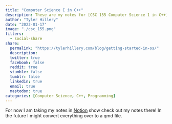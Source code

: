 ```yaml
---
title: "Computer Science I in C++"
description: These are my notes for [CSC 155 Computer Science 1 in C++](https://catalog.oakton.edu/course-descriptions/course-descriptions-discipline/csc/) through Oakton Community College. The course uses the book [C++ Programming From Problem Analysis to Program Design](https://www.amazon.com/Programming-Problem-Analysis-Program-Design-dp-1337102083/dp/1337102083/ref=dp_ob_title_bk). 
author: "Tyler Hillery"
date: "2023-01-17"
image: "./csc_155.png"
filters:
  - social-share
share:
  permalink: "https://tylerhillery.com/blog/getting-started-in-os/"
  description:
  twitter: true
  facebook: false
  reddit: true
  stumble: false
  tumblr: false
  linkedin: true
  email: true
  mastodon: true
categories: [Computer Science, C++, Programming]
---
```


For now I am taking my notes in [Notion](https://tylerhillery.notion.site/Computer-Science-I-in-C-bd8b627aeea54c2396cd77a34f9b2c10) show check out my notes there! In the future I might convert everything over to a qmd file. 